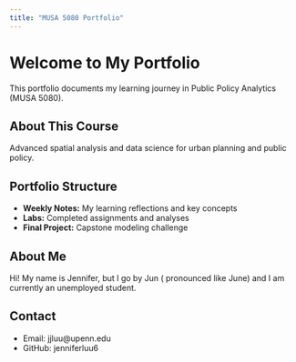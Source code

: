 ```yaml
---
title: "MUSA 5080 Portfolio"
---
```


# Welcome to My Portfolio

This portfolio documents my learning journey in Public Policy Analytics (MUSA 5080).

## About This Course

Advanced spatial analysis and data science for urban planning and public policy.

## Portfolio Structure

-   **Weekly Notes:** My learning reflections and key concepts
-   **Labs:** Completed assignments and analyses
-   **Final Project:** Capstone modeling challenge

## About Me

Hi! My name is Jennifer, but I go by Jun ( pronounced like June) and I am currently an unemployed student.

## Contact

-   Email: jjluu\@upenn.edu
-   GitHub: jenniferluu6
